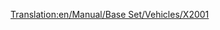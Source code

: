 [[Translation:en/Manual/Base Set/Vehicles/X2001]]
{{nl/Treinen|Naam=X2001
|Afbeelding=[[File:en/X2001.png]]
|Kosten=£60,937 ($121.874)
|Snelheid=305 km/h (190 mph)
|Gewicht=95 t
|Kracht=9,000 pk (6.618 kW)
|Onderhoudskosten=£3,234 ($6.468)
|Ontworpen=1999
|Levensduur=20
|Capaciteit=n.v.t.
|Omschrijving=Dit is de eerst beschikbare locomotief voor monorails, en is krachtiger en sneller dan de beste elektrische locomotief, de [[nl/Manual/Base Set/Vehicles/AsiaStar|"AsiaStar"]]. Gebruik 2 of meer van deze locomotieven om de maximale snelheid te halen met langere treinen.
|Real-life=Waarschijnlijk is de naam van deze trein afkomstig van de Zweedse [https://www.wikipedia.org/wiki/nl:X2000 X2000] trein (technisch bekend als X2; X2000 is een merknaam). Op http://www.lococarriage.org.uk/x2000.htm (EN) staat een volledig verhaal over de X2000 - de trein voor het jaar 2000!
}}